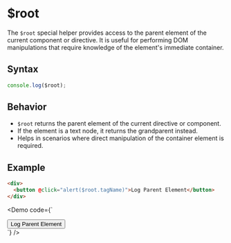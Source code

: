 
# $root

The `$root` special helper provides access to the parent element of the current component or directive. It is useful for performing DOM manipulations that require knowledge of the element's immediate container.

## Syntax

```js
console.log($root);
```

## Behavior

- `$root` returns the parent element of the current directive or component.
- If the element is a text node, it returns the grandparent instead.
- Helps in scenarios where direct manipulation of the container element is required.

## Example

```html
<div>
  <button @click="alert($root.tagName)">Log Parent Element</button>
</div>
```

<Demo
  code={`
<div>
  <button @click="alert($root.tagName)">Log Parent Element</button>
</div>
`}
/>
